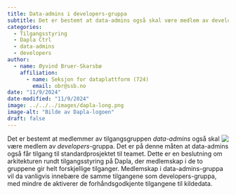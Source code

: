 ```yaml
---
title: Data-admins i developers-gruppa
subtitle: Det er bestemt at data-admins også skal være medlem av developers-gruppa.
categories:
  - Tilgangsstyring
  - Dapla Ctrl
  - data-admins
  - developers
author:
  - name: Øyvind Bruer-Skarsbø
    affiliation: 
      - name: Seksjon for dataplattform (724)
        email: obr@ssb.no
date: "11/9/2024"
date-modified: "11/9/2024"
image: ../../../images/dapla-long.png
image-alt: "Bilde av Dapla-logoen"
draft: false
---
```


![](../../../images/dapla-long.png){style="max-width: 40%; float: right;" fig-alt="Dapla logo"}
Det er bestemt at medlemmer av tilgangsgruppen *data-admins* også skal være medlem av *developers*-gruppa. Det er på denne måten at data-admins også får tilgang til standardprosjektet til teamet. Dette er en beslutning om arkitekturen rundt tilgangsstyring på Dapla, der medlemskap i de to gruppene gir helt forskjellige tilganger. Medlemskap i data-admins-gruppa vil da vanligvis innebære de samme tilgangene som developers-gruppa, med mindre de aktiverer de forhåndsgodkjente tilgangene til kildedata.

